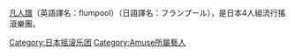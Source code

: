 [[凡人譜|凡人譜]]（英語譯名：flumpool）（日語譯名：フランプール），是日本4人組流行搖滾樂團。

[[Category:日本摇滚乐团|Category:日本摇滚乐团]]
[[Category:Amuse所屬藝人|Category:Amuse所屬藝人]]